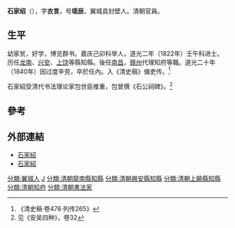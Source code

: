 '''石家绍'''（{{bd|1791年||1840年||Shi石}}），字'''衣言'''，号'''瑶辰'''，翼城县封壁人。清朝官員。

== 生平 ==
幼家贫，好学，博览群书。嘉庆己卯科举人，道光二年（1822年）壬午科进士。历任[[龙南|龙南]]、[[兴安|兴安]]、[[上饶|上饶]]等縣知縣。後任[[南昌|南昌]]，[[赣州|赣州]]代理知府等職。道光二十年（1840年）因过度辛劳，卒於任內。入《清史稿》偱吏传。<ref>《清史稿·卷478·列传265》</ref>

石家紹受清代书法理论家包世臣推重，包曾撰《石公祠碑》。<ref>见《安吴四种》，卷32</ref>

==參考==
{{reflist}}

==外部連結==
*[http://www.yicheng.gov.cn/ycsz/ycrw45.html 石家紹]{{dead link|date=2018年4月 |bot=InternetArchiveBot |fix-attempted=yes }}
*[http://www.sxyc.ccoo.cn/bendi/info-17928.html 石家紹]{{dead link|date=2018年4月 |bot=InternetArchiveBot |fix-attempted=yes }}

{{道光二年壬午恩科殿試金榜}}

{{Authority control}}

{{DEFAULTSORT:Shi石}}
[[分類:翼城人|分類:翼城人]]
[[分類:石姓|J]]
[[分類:清朝龍南縣知縣|分類:清朝龍南縣知縣]]
[[分類:清朝興安縣知縣|分類:清朝興安縣知縣]]
[[分類:清朝上饒縣知縣|分類:清朝上饒縣知縣]]
[[分類:清朝知府|分類:清朝知府]]
[[分類:清朝書法家|分類:清朝書法家]]